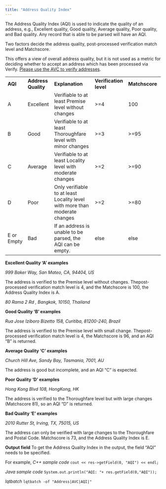 ```yaml
---
title: "Address Quality Index"
---
```


The Address Quality Index (AQI) is used to indicate the quality of an address, e.g., Excellent quality, Good quality, Average quality, Poor quality, and Bad quality. Any record that is able to be parsed will have an AQI.

Two factors decide the address quality, post-processed verification match level and Matchscore.

This offers a view of overall address quality, but it is not used as a metric for deciding whether to accept an address which has been processed via Verify. [Please use the AVC to verify addresses](https://support.loqate.com/documentation/reportcodes/address-verification-code/).

|               |                     |                                                                            |                        |                      |
| ------------- | ------------------- | -------------------------------------------------------------------------- | ---------------------- | -------------------- |
| **AQI&#xA0;** | **Address Quality** | **Explanation**                                                            | **Verification level** | **Matchscore&#xA0;** |
| A             | Excellent           | Verifiable to at least Premise level without changes                       | >=4                    | 100                  |
| B             | Good                | Verifiable to at least Thoroughfare level with minor changes               | >=3                    | >=95                 |
| C             | Average             | Verifiable to at least Locality level with moderate changes                | >=2                    | >=90                 |
| D             | Poor                | Only verifiable to at least Locality level with more than moderate changes | >=2                    | >=80                 |
| E or Empty    | Bad                 | If an address is unable to be parsed, the AQI can be empty.                | else                   | else                 |

**Excellent Quality ‘A’ examples**

_999 Baker Way, San Mateo, CA, 94404, US_

The address is verified to the Premise level without changes. Thepost-processed verification match level is 4, and the Matchscore is 100, the Address Quality Index is A.

_80 Rama 2 Rd , Bangkok, 10150, Thailand_

**Good Quality ‘B’ examples**

_Rua Jose Iziboro Bizetto 158, Curitiba, 81200-240, Brazil_

The address is verified to the Premise level with small change. Thepost-processed verification match level is 4, the Matchscore is 96, and an AQI “B” is returned.

**Average Quality ‘C’ examples**

_Church Hill Ave, Sandy Bay, Tasmania, 7001, AU_

The address is good but incomplete, and an AQI “C” is expected.

**Poor Quality ‘D’ examples**

_Hong Kong Blvd 108, HongKong, HK_

The address is verified to the Thoroughfare level but with large changes (Matchscore 81), so an AQI “D” is returned.

**Bad Quality ‘E’ examples**

_2010 Rutter St, Irving, TX, 75015, US_

The address can only be verified with large changes to the Thoroughfare and Postal Code. Matchscore is 73, and the Address Quality Index is E.

**Output field**
To get the Address Quality Index in the output, the field “AQI” needs to be specified.

For example,
_C++ sample code_
`cout << res->getField(0, "AQI") << endl;`

_Java sample code_
`System.out.println("AQI: "+ res.getField(0,"AQI"));`

_lqtbatch_
`lqtbatch -of "Address|AVC|AQI|"`
